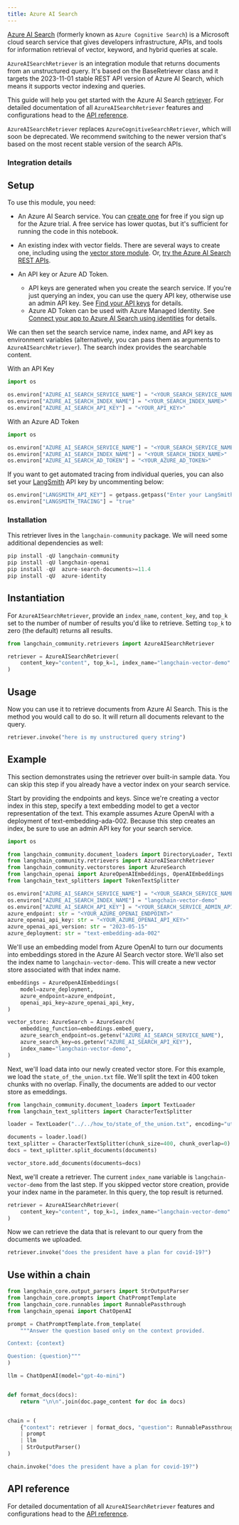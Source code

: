 ```yaml
---
title: Azure AI Search
---
```


[Azure AI Search](https://learn.microsoft.com/azure/search/search-what-is-azure-search) (formerly known as `Azure Cognitive Search`) is a Microsoft cloud search service that gives developers infrastructure, APIs, and tools for information retrieval of vector, keyword, and hybrid queries at scale.

`AzureAISearchRetriever` is an integration module that returns documents from an unstructured query. It's based on the BaseRetriever class and it targets the 2023-11-01 stable REST API version of Azure AI Search, which means it supports vector indexing and queries.

This guide will help you get started with the Azure AI Search [retriever](/oss/langchain/retrieval). For detailed documentation of all `AzureAISearchRetriever` features and configurations head to the [API reference](https://python.langchain.com/api_reference/community/retrievers/langchain_community.retrievers.azure_ai_search.AzureAISearchRetriever.html).

`AzureAISearchRetriever` replaces `AzureCognitiveSearchRetriever`, which will soon be deprecated. We recommend switching to the newer version that's based on the most recent stable version of the search APIs.

### Integration details

<ItemTable category="document_retrievers" item="AzureAISearchRetriever" />

## Setup

To use this module, you need:

+ An Azure AI Search service. You can [create one](https://learn.microsoft.com/azure/search/search-create-service-portal) for free if you sign up for the Azure trial. A free service has lower quotas, but it's sufficient for running the code in this notebook.

+ An existing index with vector fields. There are several ways to create one, including using the [vector store module](../vectorstores/azuresearch.ipynb). Or, [try the Azure AI Search REST APIs](https://learn.microsoft.com/azure/search/search-get-started-vector).

+ An API key or Azure AD Token.
  + API keys are generated when you create the search service. If you're just querying an index, you can use the query API key, otherwise use an admin API key. See [Find your API keys](https://learn.microsoft.com/azure/search/search-security-api-keys?tabs=rest-use%2Cportal-find%2Cportal-query#find-existing-keys) for details.
  + Azure AD Token can be used with Azure Managed Identity. See [Connect your app to Azure AI Search using identities](https://learn.microsoft.com/en-us/azure/search/keyless-connections?tabs=python%2Cazure-cli) for details.

We can then set the search service name, index name, and API key as environment variables (alternatively, you can pass them as arguments to `AzureAISearchRetriever`). The search index provides the searchable content.

With an API Key

```python
import os

os.environ["AZURE_AI_SEARCH_SERVICE_NAME"] = "<YOUR_SEARCH_SERVICE_NAME>"
os.environ["AZURE_AI_SEARCH_INDEX_NAME"] = "<YOUR_SEARCH_INDEX_NAME>"
os.environ["AZURE_AI_SEARCH_API_KEY"] = "<YOUR_API_KEY>"
```

With an Azure AD Token

```python
import os

os.environ["AZURE_AI_SEARCH_SERVICE_NAME"] = "<YOUR_SEARCH_SERVICE_NAME>"
os.environ["AZURE_AI_SEARCH_INDEX_NAME"] = "<YOUR_SEARCH_INDEX_NAME>"
os.environ["AZURE_AI_SEARCH_AD_TOKEN"] = "<YOUR_AZURE_AD_TOKEN>"
```

If you want to get automated tracing from individual queries, you can also set your [LangSmith](https://docs.smith.langchain.com/) API key by uncommenting below:

```python
os.environ["LANGSMITH_API_KEY"] = getpass.getpass("Enter your LangSmith API key: ")
os.environ["LANGSMITH_TRACING"] = "true"
```

### Installation

This retriever lives in the `langchain-community` package. We will need some additional dependencies as well:

```python
pip install -qU langchain-community
pip install -qU langchain-openai
pip install -qU  azure-search-documents>=11.4
pip install -qU  azure-identity
```

## Instantiation

For `AzureAISearchRetriever`, provide an `index_name`, `content_key`, and `top_k` set to the number of number of results you'd like to retrieve. Setting `top_k` to zero (the default) returns all results.

```python
from langchain_community.retrievers import AzureAISearchRetriever

retriever = AzureAISearchRetriever(
    content_key="content", top_k=1, index_name="langchain-vector-demo"
)
```

## Usage

Now you can use it to retrieve documents from Azure AI Search.
This is the method you would call to do so. It will return all documents relevant to the query.

```python
retriever.invoke("here is my unstructured query string")
```

## Example

This section demonstrates using the retriever over built-in sample data. You can skip this step if you already have a vector index on your search service.

Start by providing the endpoints and keys. Since we're creating a vector index in this step, specify a text embedding model to get a vector representation of the text. This example assumes Azure OpenAI with a deployment of text-embedding-ada-002. Because this step creates an index, be sure to use an admin API key for your search service.

```python
import os

from langchain_community.document_loaders import DirectoryLoader, TextLoader
from langchain_community.retrievers import AzureAISearchRetriever
from langchain_community.vectorstores import AzureSearch
from langchain_openai import AzureOpenAIEmbeddings, OpenAIEmbeddings
from langchain_text_splitters import TokenTextSplitter

os.environ["AZURE_AI_SEARCH_SERVICE_NAME"] = "<YOUR_SEARCH_SERVICE_NAME>"
os.environ["AZURE_AI_SEARCH_INDEX_NAME"] = "langchain-vector-demo"
os.environ["AZURE_AI_SEARCH_API_KEY"] = "<YOUR_SEARCH_SERVICE_ADMIN_API_KEY>"
azure_endpoint: str = "<YOUR_AZURE_OPENAI_ENDPOINT>"
azure_openai_api_key: str = "<YOUR_AZURE_OPENAI_API_KEY>"
azure_openai_api_version: str = "2023-05-15"
azure_deployment: str = "text-embedding-ada-002"
```

We'll use an embedding model from Azure OpenAI to turn our documents into embeddings stored in the Azure AI Search vector store. We'll also set the index name to `langchain-vector-demo`. This will create a new vector store associated with that index name.

```python
embeddings = AzureOpenAIEmbeddings(
    model=azure_deployment,
    azure_endpoint=azure_endpoint,
    openai_api_key=azure_openai_api_key,
)

vector_store: AzureSearch = AzureSearch(
    embedding_function=embeddings.embed_query,
    azure_search_endpoint=os.getenv("AZURE_AI_SEARCH_SERVICE_NAME"),
    azure_search_key=os.getenv("AZURE_AI_SEARCH_API_KEY"),
    index_name="langchain-vector-demo",
)
```

Next, we'll load data into our newly created vector store. For this example, we load the `state_of_the_union.txt` file. We'll split the text in 400 token chunks with no overlap. Finally, the documents are added to our vector store as emeddings.

```python
from langchain_community.document_loaders import TextLoader
from langchain_text_splitters import CharacterTextSplitter

loader = TextLoader("../../how_to/state_of_the_union.txt", encoding="utf-8")

documents = loader.load()
text_splitter = CharacterTextSplitter(chunk_size=400, chunk_overlap=0)
docs = text_splitter.split_documents(documents)

vector_store.add_documents(documents=docs)
```

Next, we'll create a retriever. The current `index_name` variable is `langchain-vector-demo` from the last step. If you skipped vector store creation, provide your index name in the parameter. In this query, the top result is returned.

```python
retriever = AzureAISearchRetriever(
    content_key="content", top_k=1, index_name="langchain-vector-demo"
)
```

Now we can retrieve the data that is relevant to our query from the documents we uploaded.

```python
retriever.invoke("does the president have a plan for covid-19?")
```

## Use within a chain

```python
from langchain_core.output_parsers import StrOutputParser
from langchain_core.prompts import ChatPromptTemplate
from langchain_core.runnables import RunnablePassthrough
from langchain_openai import ChatOpenAI

prompt = ChatPromptTemplate.from_template(
    """Answer the question based only on the context provided.

Context: {context}

Question: {question}"""
)

llm = ChatOpenAI(model="gpt-4o-mini")


def format_docs(docs):
    return "\n\n".join(doc.page_content for doc in docs)


chain = (
    {"context": retriever | format_docs, "question": RunnablePassthrough()}
    | prompt
    | llm
    | StrOutputParser()
)
```

```python
chain.invoke("does the president have a plan for covid-19?")
```

## API reference

For detailed documentation of all `AzureAISearchRetriever` features and configurations head to the [API reference](https://python.langchain.com/api_reference/community/retrievers/langchain_community.retrievers.azure_ai_search.AzureAISearchRetriever.html).
